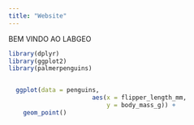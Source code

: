 ```yaml
---
title: "Website"
---
```


BEM VINDO AO LABGEO

```r


library(dplyr)
library(ggplot2)
library(palmerpenguins)


  ggplot(data = penguins, 
                       aes(x = flipper_length_mm,
                           y = body_mass_g)) +
    geom_point()
  
  
```
